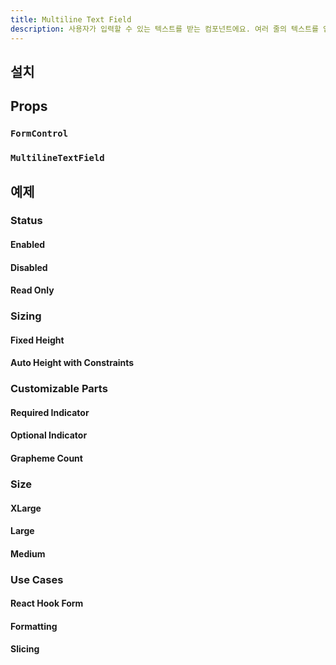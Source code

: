 ```yaml
---
title: Multiline Text Field
description: 사용자가 입력할 수 있는 텍스트를 받는 컴포넌트에요. 여러 줄의 텍스트를 입력할 수 있고 높이가 자동으로 조절돼요.
---
```


<ComponentExample name="multiline-text-field-preview" />

## 설치

<Installation name="text-field" />

## Props

### `FormControl`

<AutoTypeTable path="./registry/ui/text-field.tsx" name="FormControlProps" />

### `MultilineTextField`

<AutoTypeTable
  path="./registry/ui/text-field.tsx"
  name="MultilineTextFieldProps"
/>

## 예제

### Status

#### Enabled

<ComponentExample name="multiline-text-field-enabled" />

#### Disabled

<ComponentExample name="multiline-text-field-disabled" />

#### Read Only

<ComponentExample name="multiline-text-field-read-only" />

### Sizing

#### Fixed Height

<ComponentExample name="multiline-text-field-fixed-height" />

#### Auto Height with Constraints

<ComponentExample name="multiline-text-field-constraints" />

### Customizable Parts

#### Required Indicator

<ComponentExample name="multiline-text-field-required" />

#### Optional Indicator

<ComponentExample name="multiline-text-field-optional" />

#### Grapheme Count

<ComponentExample name="multiline-text-field-grapheme-count" />

### Size

#### XLarge

<ComponentExample name="multiline-text-field-xlarge" />

#### Large

<ComponentExample name="multiline-text-field-large" />

#### Medium

<ComponentExample name="multiline-text-field-medium" />

### Use Cases

#### React Hook Form

<ComponentExample name="multiline-text-field-react-hook-form" />

#### Formatting

<ComponentExample name="multiline-text-field-formatting" />

#### Slicing

<ComponentExample name="multiline-text-field-slicing" />
